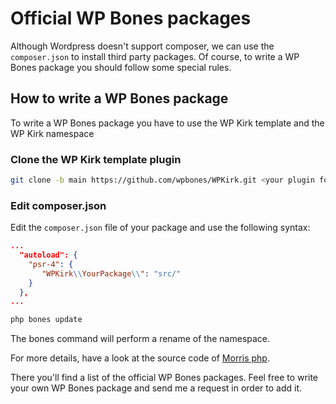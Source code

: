 
# Official WP Bones packages

Although Wordpress doesn't support composer, we can use the `composer.json` to install third party packages.
Of course, to write a WP Bones package you should follow some special rules.

## How to write a WP Bones package

To write a WP Bones package you have to use the WP Kirk template and the WP Kirk namespace

<Steps>

### Clone the WP Kirk template plugin

```sh copy
git clone -b main https://github.com/wpbones/WPKirk.git <your plugin folder>
```

### Edit composer.json

Edit the `composer.json` file of your package and use the following syntax:

```json copy
...
  "autoload": {
    "psr-4": {
       "WPKirk\\YourPackage\\": "src/"
    }
  },
...
```

```sh copy
php bones update
```

The bones command will perform a rename of the namespace.

For more details, have a look at the source code of [Morris php](https://github.com/wpbones/morris-php).

There you'll find a list of the official WP Bones packages. Feel free to write your own WP Bones package and send me a request in order to add it.

</Steps>